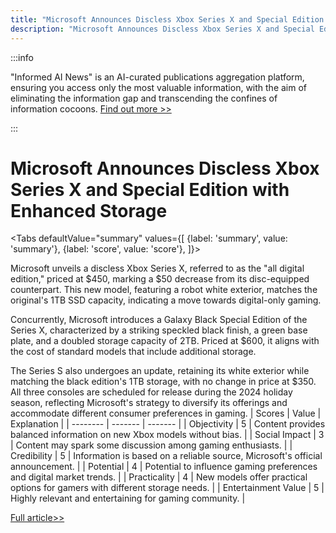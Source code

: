 ```yaml
---
title: "Microsoft Announces Discless Xbox Series X and Special Edition with Enhanced Storage"
description: "Microsoft Announces Discless Xbox Series X and Special Edition with Enhanced Storage"
---
```



:::info

"Informed AI News" is an AI-curated publications aggregation platform, ensuring you access only the most valuable information, with the aim of eliminating the information gap and transcending the confines of information cocoons.  [Find out more >>](/docs/guides)

:::

# Microsoft Announces Discless Xbox Series X and Special Edition with Enhanced Storage


<Tabs
	defaultValue="summary"
	values={[
	{label: 'summary', value: 'summary'},
	{label: 'score', value: 'score'},
]}>
<TabItem value="summary">


Microsoft unveils a discless Xbox Series X, referred to as the "all digital edition," priced at $450, marking a $50 decrease from its disc-equipped counterpart. This new model, featuring a robot white exterior, matches the original's 1TB SSD capacity, indicating a move towards digital-only gaming.

Concurrently, Microsoft introduces a Galaxy Black Special Edition of the Series X, characterized by a striking speckled black finish, a green base plate, and a doubled storage capacity of 2TB. Priced at $600, it aligns with the cost of standard models that include additional storage.

The Series S also undergoes an update, retaining its white exterior while matching the black edition's 1TB storage, with no change in price at $350. All three consoles are scheduled for release during the 2024 holiday season, reflecting Microsoft's strategy to diversify its offerings and accommodate different consumer preferences in gaming.
</TabItem>
<TabItem value="score">
	| Scores     | Value   | Explanation |
	| -------- | ------- | ------- |
	| Objectivity  | 5    | Content provides balanced information on new Xbox models without bias.    |
	| Social Impact | 3     | Content may spark some discussion among gaming enthusiasts.    |
	| Credibility    | 5    | Information is based on a reliable source, Microsoft's official announcement.    |
	| Potential    | 4    | Potential to influence gaming preferences and digital market trends.    |
	| Practicality    | 4    | New models offer practical options for gamers with different storage needs.    |
	| Entertainment Value    | 5    | Highly relevant and entertaining for gaming community.    |
</TabItem>
</Tabs>

[Full article>>](https://www.cnet.com/videos/microsofts-discless-xbox-series-x-revealed/#ftag=CAD590a51e)
